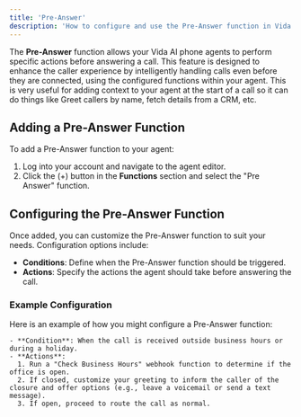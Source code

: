 ```yaml
---
title: 'Pre-Answer'
description: 'How to configure and use the Pre-Answer function in Vida agents.'
---
```


The **Pre-Answer** function allows your Vida AI phone agents to perform specific actions before answering a call. This feature is designed to enhance the caller experience by intelligently handling calls even before they are connected, using the configured functions within your agent. This is very useful for adding context to your agent at the start of a call so it can do things like Greet callers by name, fetch details from a CRM, etc.

## Adding a Pre-Answer Function

To add a Pre-Answer function to your agent:
1. Log into your account and navigate to the agent editor.
2. Click the (+) button in the **Functions** section and select the "Pre Answer" function.

## Configuring the Pre-Answer Function

Once added, you can customize the Pre-Answer function to suit your needs. Configuration options include:
- **Conditions**: Define when the Pre-Answer function should be triggered.
- **Actions**: Specify the actions the agent should take before answering the call.

### Example Configuration

Here is an example of how you might configure a Pre-Answer function:

```plaintext
- **Condition**: When the call is received outside business hours or during a holiday.
- **Actions**: 
  1. Run a "Check Business Hours" webhook function to determine if the office is open.
  2. If closed, customize your greeting to inform the caller of the closure and offer options (e.g., leave a voicemail or send a text message).
  3. If open, proceed to route the call as normal.
